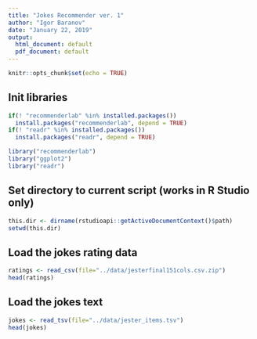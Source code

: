 ```yaml
---
title: "Jokes Recommender ver. 1"
author: "Igor Baranov"
date: "January 22, 2019"
output:
  html_document: default
  pdf_document: default
---
```


```r
knitr::opts_chunk$set(echo = TRUE)
```

## Init libraries
```r
if(! "recommenderlab" %in% installed.packages()) 
  install.packages("recommenderlab", depend = TRUE)
if(! "readr" %in% installed.packages()) 
  install.packages("readr", depend = TRUE)

library("recommenderlab")
library("ggplot2")
library("readr")
```

## Set directory to current script (works in R Studio only)
```r
this.dir <- dirname(rstudioapi::getActiveDocumentContext()$path)
setwd(this.dir)
```

## Load the jokes rating data
```r
ratings <- read_csv(file="../data/jesterfinal151cols.csv.zip")
head(ratings)
```

## Load the jokes text
```r
jokes <- read_tsv(file="../data/jester_items.tsv")
head(jokes)
```
